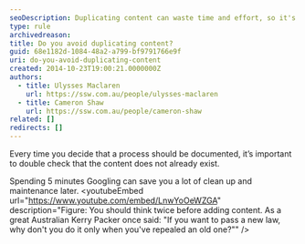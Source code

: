 ```yaml
---
seoDescription: Duplicating content can waste time and effort, so it's crucial to check if similar information already exists before creating new content.
type: rule
archivedreason:
title: Do you avoid duplicating content?
guid: 68e1182d-1084-48a2-a799-bf9791766e9f
uri: do-you-avoid-duplicating-content
created: 2014-10-23T19:00:21.0000000Z
authors:
  - title: Ulysses Maclaren
    url: https://ssw.com.au/people/ulysses-maclaren
  - title: Cameron Shaw
    url: https://ssw.com.au/people/cameron-shaw
related: []
redirects: []
---
```


Every time you decide that a process should be documented, it’s important to double check that the content does not already exist.

Spending 5 minutes Googling can save you a lot of clean up and maintenance later.
<youtubeEmbed url="https://www.youtube.com/embed/LnwYoOeWZGA" description="Figure: You should think twice before adding content. As a great Australian Kerry Packer once said: "If you want to pass a new law, why don't you do it only when you've repealed an old one?"" />